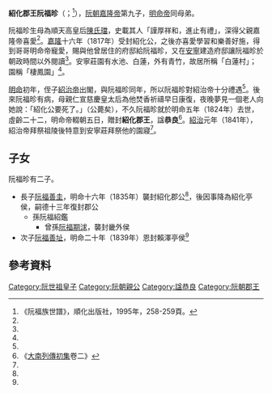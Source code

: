 '''紹化郡王阮福昣'''（{{vie|v='''Thiệu Hóa quận vương Nguyễn Phúc Chẩn'''|hn=紹化郡王阮福昣}}；{{bd|1803年|4月30日|1824年|10月26日|catIdx=R阮}}<ref>《阮福族世譜》，順化出版社，1995年，258-259頁。</ref>），[[阮朝|阮朝]][[嘉隆帝|嘉隆帝]]第九子，[[明命帝|明命帝]]同母弟。

阮福昣生母為順天高皇后[[陳氏璫|陳氏璫]]，史載其人「謹厚祥和，進止有禮」，深得父親嘉隆帝喜愛<ref name=sat/>。[[嘉隆|嘉隆]]十六年（1817年）受封紹化公，之後亦喜愛學習和樂善好施，得到哥哥明命帝寵愛，賜與他曾居住的府邸給阮福昣，又在[[安宁市|安寧]]建造府邸讓阮福昣於朝政時間以外閱讀<ref name=sat/>。安寧莊園有水池、白蓮，外有青竹，故居所稱「白蓮村」；園稱「棲鳳園」<ref name=sat/>。

[[明命|明命]]初年，侄子[[紹治帝|紹治帝]]出閣，與阮福昣同年，所以阮福昣對紹治帝十分禮遇<ref name=sat/>。後來阮福昣有病，母親仁宣慈慶皇太后為他焚香祈禱早日康復，夜晚夢見一個老人向她說：「紹化公要死了。」（公薨矣），不久阮福昣就於明命五年（1824年）去世，虛齡二十二，明命帝輟朝五日，贈封'''紹化郡王'''，諡'''恭良'''<ref name=sat>《[[大南實錄|大南列傳初集]]卷二》</ref>。[[紹治|紹治]]元年（1841年），紹治帝拜祭祖陵後特意到安寧莊拜祭他的園寢<ref name=sat/>。

==子女==
阮福昣有二子。
*長子[[阮福善圭|阮福善圭]]，明命十六年（1835年）襲封紹化郡公<ref name=sat/>，後因事降為紹化亭侯，嗣德十三年復封郡公
**孫阮福紹鑑
***曾孫[[阮福期浗|阮福期浗]]，襲封畿外侯
*次子[[阮福善址|阮福善址]]，明命二十年（1839年）恩封賴澤亭侯<ref name=sat/>

==參考資料==
{{reflist}}
{{阮世祖子女}}
[[Category:阮世祖皇子|Category:阮世祖皇子]]
[[Category:阮朝親公|Category:阮朝親公]]
[[Category:諡恭良|Category:諡恭良]]
[[Category:阮朝郡王|Category:阮朝郡王]]